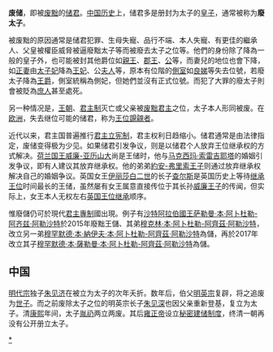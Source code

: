 '''废储'''，即被[[废黜|废黜]]的[[储君|储君]]。[[中国历史|中国历史]]上，储君多是册封为太子的[[皇子|皇子]]，通常被称为'''廢太子'''。

被废黜的原因通常是储君犯罪、生母失寵、品行不端、本人失寵、有更佳的繼承人、父皇被權臣威脅被逼廢黜太子等而被廢去太子之位等。他們的身份除了降為一般的皇子外，也可能被封其他爵位如[[親王|親王]]、[[郡王|郡王]]、[[公爵|公]]等，而妻兒的地位也會下降，如[[正妻|正妻]]由[[太子妃|太子妃]]降為[[王妃|王妃]]、公[[夫人|夫人]]等，原本有位階的[[側室|側室]]如[[良娣|良娣]]等失去位號，若廢太子降為[[王爵|王爵]]，側室統稱為側妃，但她們並沒有正式位號。而犯了大罪的廢太子則會被貶為[[庶人|庶人]]甚至處死。

另一种情况是，[[王朝|王朝]]、[[君主制|君主制]]灭亡或父亲被[[废黜|废黜]][[君主|君主]]之位，太子本人形同被废。在[[欧洲|欧洲]]，失去继位可能的储君，称为[[王位覬覦者|王位覬覦者]]。

近代以来，君主国普遍推行[[君主立宪制|君主立宪制]]，君主权利日趋缩小。储君通常是由法律指定，废储变得极为少见。如果储君引发争议，则是以储君个人放弃王位继承权的方式解决。[[荷兰君主列表|荷兰国王]][[威廉-亞歷山大_(荷蘭)|威廉-亚历山大]]尚是王储时，他与[[马克西玛_(荷兰王后)|马克西玛·索雷吉耶塔]]的婚姻引发争议，即有人建议其放弃继承权。他的弟弟[[約安-弗里索王子|約安-弗里索王子]]则通过放弃继承权解决自己的婚姻争议。英国女王[[伊丽莎白二世|伊丽莎白二世]]的长子[[威爾斯親王查爾斯|查尔斯]]是英国历史上等待[[英国王位继承|继承王位]]时间最长的王储，虽然屡有女王属意直接传位于其长孙[[劍橋公爵威廉王子|威廉王子]]的传闻，但实际上，女王本人无权左右[[英国王位继承|英国王位继承]]顺序。

惟廢儲仍可於現代[[君主專制|君主專制]]國出現。例子有[[沙特阿拉伯國王|沙特阿拉伯國王]][[萨勒曼·本·阿卜杜勒-阿齐兹·阿勒沙特|萨勒曼·本·阿卜杜勒-阿齐兹·阿勒沙特]]於2015年廢黜王儲、其弟[[穆克林·本·阿卜杜勒-阿齊茲·阿勒沙特|穆克林·本·阿卜杜勒-阿齊茲·阿勒沙特]]，改立另一弟[[穆罕默德·本·納伊夫·本·阿卜杜勒-阿齊茲·阿勒沙特|穆罕默德·本·納伊夫·本·阿卜杜勒-阿齊茲·阿勒沙特]]為儲，再於2017年改立其子[[穆罕默德·本·薩勒曼|穆罕默德·本·薩勒曼·本·阿卜杜勒-阿齊茲·阿勒沙特]]為儲。

== 中国 ==

[[景泰帝|明代宗]]独子[[朱见济|朱见济]]在被立为太子的次年夭折。数年后，伯父[[明英宗|明英宗]]复辟，将之追废为[[世子|世子]]。而之前废除太子之位的明英宗长子[[明宪宗|朱见深]]也因父亲重新登基，复立为太子。清[[康熙|康熙]]年间，太子[[允礽|胤礽]]两立两废。其后[[雍正帝|雍正帝]]设立[[秘密建儲制|秘密建储制度]]，终清一朝再没有公开册立太子。

[[Category:废储|*]]